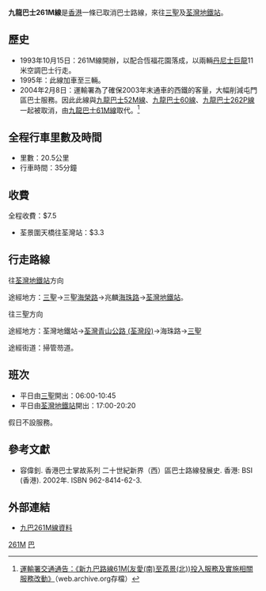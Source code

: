{{公共汽車路線資訊
|路線名稱=九龍巴士261M線
|外文名稱=KMB Route 261M
|代表圖像=
|圖像尺寸=
|代表圖像二=
|圖像尺寸二=
|經營者=九龍巴士
|所屬車廠=屯門車廠（U）
|路線用車=[[猛獅24.310|猛獅24.310]](AMN)
|路綫資訊=
|起點站=[[三聖邨|三聖邨]]
|途經地點=兆麟苑
|去程途經地點=
|回程途經地點=
|終點站=[[荃灣站|荃灣站]]
|路線性質=
|全程行駛里程=20.5公里
|單程行駛里程=
|全程行車時間=35分鐘
|單程行車時間=
|服務時間=星期一至六
|起點站服務時間=06:00-10:45
|終點站服務時間=17:00-20:20
|班次頻率=10-20分
|全程收費=$7.5
|分段收費站點=
|去程分段收費站點=荃景圍天橋往荃灣站：$3.3
|回程分段收費站點=豐景園往三聖：$3.5
|服務時間以外替代路線= 
|主要競爭交通=
|備註=
}}

'''九龍巴士261M線'''是[[香港|香港]]一條已取消巴士路線，來往[[三聖邨|三聖]]及[[荃灣站公共運輸交匯處|荃灣地鐵站]]。

==歷史==
* 1993年10月15日：261M線開辦，以配合恆福花園落成，以兩輛[[丹尼士巨龍|丹尼士巨龍]]11米空調巴士行走。
* 1995年：此線加車至三輛。
* 2004年2月8日：運輸署為了確保2003年末通車的西鐵的客量，大幅削減屯門區巴士服務。因此此線與[[九龍巴士52M線|九龍巴士52M線]]、[[九龍巴士60線|九龍巴士60線]]、[[九龍巴士262P線|九龍巴士262P線]]一起被取消，由[[九龍巴士61M線|九龍巴士61M線]]取代。<ref>[https://web.archive.org/web/20051104202858/http://www.td.gov.hk/traffic_notices/index_tc_inmode_3_trafficid_923.htm 運輸署交通通告：《新九巴路線61M(友愛(南)至荔景(北))投入服務及實施相關服務改動》]（web.archive.org存檔）</ref>

==全程行車里數及時間==
*里數：20.5公里
*行車時間：35分鐘

==收費==
全程收費：$7.5
* 荃景圍天橋往荃灣站：$3.3

==行走路線==
;往[[荃灣地鐵站|荃灣地鐵站]]方向
途經地方：[[三聖公共運輸交匯處|三聖]]→三聖[[海榮路|海榮路]]→兆麟[[海珠路_(香港)|海珠路]]→[[荃灣鐵路站_(青山公路)|荃灣地鐵站]]。

;往三聖方向
途經地方：荃灣地鐵站→[[荃灣|荃灣]][[青山公路_(荃灣段)|青山公路 (荃灣段)]]→海珠路→[[三聖公共運輸交匯處|三聖]]

途經街道：掃管芴道。

==班次==
*平日由[[三聖公共運輸交匯處|三聖]]開出：06:00-10:45
*平日由[[荃灣站公共運輸交匯處|荃灣地鐵站]]開出：17:00-20:20
假日不設服務。

==參考文獻==
<references/>
*容偉釗. 香港巴士掌故系列 二十世紀新界（西）區巴士路線發展史. 香港: BSI (香港). 2002年. ISBN 962-8414-62-3.

==外部連結==
*[http://www.i-busnet.com/history/busroutes/kmb/kmbr261m.html 九巴261M線資料] {{Wayback|url=http://www.i-busnet.com/history/busroutes/kmb/kmbr261m.html |date=20190911104122 }}

[[Category:已取消九龍巴士路線|261M]]
[[Category:2004年香港廢除|巴]]